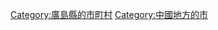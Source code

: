 {{Commonscat|Mihara, Hiroshima}}
{{Catmore}}

{{DEFAULTSORT:Mihara-shi}}
[[Category:廣島縣的市町村|Category:廣島縣的市町村]]
[[Category:中國地方的市|Category:中國地方的市]]
